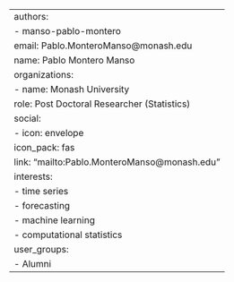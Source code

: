 ---
authors:
- manso-pablo-montero
email: Pablo.MonteroManso@monash.edu
name: Pablo Montero Manso
organizations:
- name: Monash University
role: Post Doctoral Researcher (Statistics)
social:
- icon: envelope
  icon_pack: fas
  link: "mailto:Pablo.MonteroManso@monash.edu"
interests:
- time series
- forecasting
- machine learning
- computational statistics
user_groups:
- Alumni
---